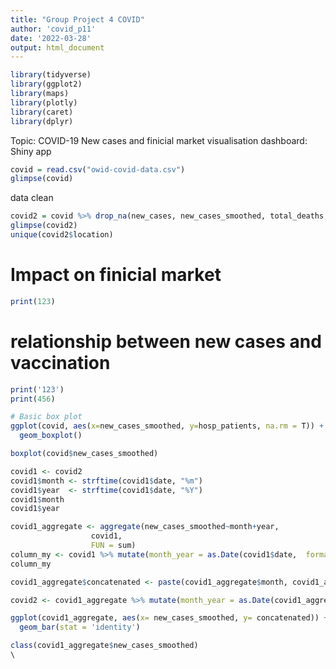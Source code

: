 ```yaml
---
title: "Group Project 4 COVID"
author: 'covid_p11'
date: '2022-03-28'
output: html_document
---
```


```r
library(tidyverse)
library(ggplot2)
library(maps)
library(plotly)
library(caret)
library(dplyr)
```

Topic: COVID-19 New cases and finicial market
visualisation dashboard: Shiny app
```r
covid = read.csv("owid-covid-data.csv")
glimpse(covid)
```
data clean
```r
covid2 = covid %>% drop_na(new_cases, new_cases_smoothed, total_deaths, new_deaths, new_deaths_smoothed, total_cases_per_million, new_cases_per_million, new_cases_smoothed_per_million, total_deaths_per_million, new_deaths_per_million, new_deaths_smoothed_per_million, new_vaccinations, new_vaccinations_smoothed, new_vaccinations_smoothed_per_million, population, population_density, median_age,extreme_poverty, new_tests)
glimpse(covid2)
unique(covid2$location)
```

# Impact on finicial market
```r
print(123)
```

# relationship between new cases and vaccination
```r
print('123')
print(456)
```








```r
# Basic box plot
ggplot(covid, aes(x=new_cases_smoothed, y=hosp_patients, na.rm = T)) + 
  geom_boxplot()

```



```r
boxplot(covid$new_cases_smoothed)
```



```r
covid1 <- covid2
covid1$month <- strftime(covid1$date, "%m")
covid1$year  <- strftime(covid1$date, "%Y")
covid1$month
covid1$year

covid1_aggregate <- aggregate(new_cases_smoothed~month+year, 
                  covid1,
                  FUN = sum)
column_my <- covid1 %>% mutate(month_year = as.Date(covid1$date,  format="%y-%m"))
column_my

```
```r
covid1_aggregate$concatenated <- paste(covid1_aggregate$month, covid1_aggregate$year)

covid2 <- covid1_aggregate %>% mutate(month_year = as.Date(covid1_aggregate$concatenated,  format="%m-%y"))

```

```r
ggplot(covid1_aggregate, aes(x= new_cases_smoothed, y= concatenated)) +
  geom_bar(stat = 'identity')
```

```r
class(covid1_aggregate$new_cases_smoothed)
\
```

